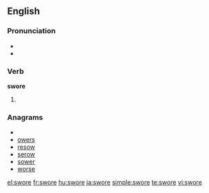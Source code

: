 ==English==

===Pronunciation===
* {{IPA|/'swoɻ/}}
* {{audio|En-us-swore.ogg|Audio (US)}}

===Verb===
'''swore'''

# {{simple past of|[[swear]]}}

<!-- this belogns on the page for "swear" ===Translations===
* Dutch: [[vloekte]], [[vloekten]]-->

===Anagrams===
* {{alphagram|eorsw}}
* [[owers#English|owers]]
* [[resow#English|resow]]
* [[serow#English|serow]]
* [[sower#English|sower]]
* [[worse#English|worse]]

[[el:swore]]
[[fr:swore]]
[[hu:swore]]
[[ja:swore]]
[[simple:swore]]
[[te:swore]]
[[vi:swore]]